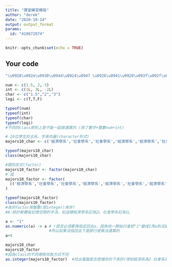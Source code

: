 ---
title: "課堂練習模版"
author: "derek"
date: "2020-10-14"
output: output_format
params:
  id: "410672074"
---

```{r setup, include=FALSE}
knitr::opts_chunk$set(echo = TRUE)
```

## Your code

```{r}
"\u0928\u092e\u0938\u094d\u0924\u0947 \u0926\u0941\u0928\u093f\u092f\u093e"
```

```{r}
num <- c(1.5, 2, 3)
int <- c(1L, 3L, -2L)
char <- c("1.5","2","3")
logi <- c(T,T,F)

typeof(num)
typeof(int)
typeof(char)
typeof(logi)
#不同的class原則上是不能一起做運算的 (除了數字+整數num+int)
```

```{r}
# 10位學生的主系，字串向量(character形式)
majors10_char <- c('經濟學系','社會學系','社會學系','經濟學系','經濟學系','社會學系','經濟學系','經濟學系','經濟學系','社會學系')

typeof(majors10_char)
class(majors10_char)
```

```{r}
#類別形式(factor)
majors10_factor <- factor(majors10_char)
# 或
majors10_factor <- factor(
  c('經濟學系','社會學系','社會學系','經濟學系','經濟學系','社會學系','經濟學系','經濟學系','經濟學系','社會學系')
)

typeof(majors10_factor)
class(majors10_factor)
#為何factor用整數(即integer)來存? 
#A:統計軟體省記憶空間的手法，如這裡經濟學系記為2L 社會學系記為1L
```

```{r 轉換型態R}
a <- "1"
as.numeric(a) -> a # r語言必須要再指定回去a，因為他一開始只會把"1"變成1而a則沒變
                   #所以如果沒指回去下面那行是無法運算的
a+4
```

```{r}
majors10_char
majors10_factor
#因為class的不同導致存取方式不同
as.integer(majors10_factor)  #找出電腦是怎麼儲存的下來的(得知經濟系為2 社會系為1)
```

